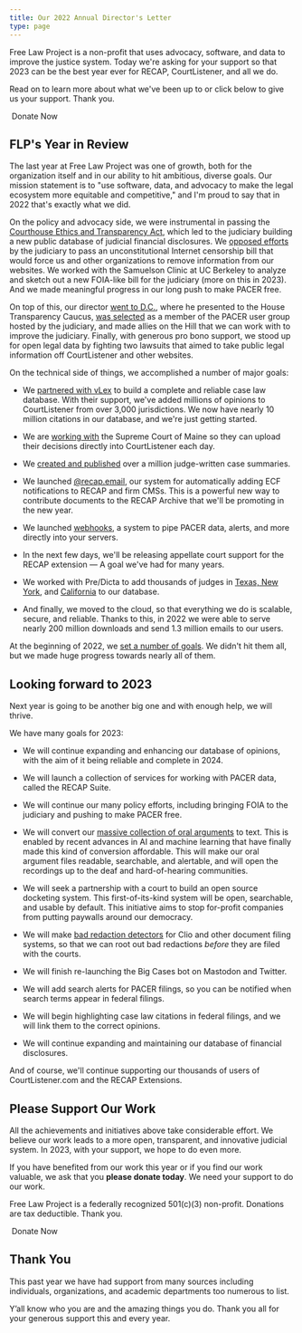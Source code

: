 ```yaml
---
title: Our 2022 Annual Director's Letter
type: page
---
```




<p className="lead">Free Law Project is a non-profit that uses advocacy, software, and data to improve the justice system. Today we're asking for your support so that 2023 can be the best year ever for RECAP, CourtListener, and all we do.</p>


Read on to learn more about what we've been up to or click below to give us your support. Thank you.

<RedButton href="https://www.courtlistener.com/donate/?referrer=2022-first-button" size="lg" extraClasses="inline-flex"><HeartIcon className="flex-shrink-0 h-5 w-5" aria-hidden="true"/>&nbsp;Donate Now</RedButton>


## FLP's Year in Review

The last year at Free Law Project was one of growth, both for the organization itself and in our ability to hit ambitious, diverse goals. Our mission statement is to "use software, data, and advocacy to make the legal ecosystem more equitable and competitive," and I'm proud to say that in 2022 that's exactly what we did.

On the policy and advocacy side, we were instrumental in passing the [Courthouse Ethics and Transparency Act][ceta], which led to the judiciary building a new public database of judicial financial disclosures. We [opposed efforts][sec] by the judiciary to pass an unconstitutional Internet censorship bill that would force us and other organizations to remove information from our websites. We worked with the Samuelson Clinic at UC Berkeley to analyze and sketch out a new FOIA-like bill for the judiciary (more on this in 2023). And we made meaningful progress in our long push to make PACER free.

On top of this, our director [went to D.C.][dc], where he presented to the House Transparency Caucus, [was selected][ug] as a member of the PACER user group hosted by the judiciary, and made allies on the Hill that we can work with to improve the judiciary. Finally, with generous pro bono support, we stood up for open legal data by fighting two lawsuits that aimed to take public legal information off CourtListener and other websites.

On the technical side of things, we accomplished a number of major goals:

 - We [partnered with vLex][vlex] to build a complete and reliable case law database. With their support, we've added millions of opinions to CourtListener from over 3,000 jurisdictions. We now have nearly 10 million citations in our database, and we're just getting started.

 - We are [working with][dash] the Supreme Court of Maine so they can upload their decisions directly into CourtListener each day.

 - We [created and published][parentheticals] over a million judge-written case summaries.

 - We launched [@recap.email][re], our system for automatically adding ECF notifications to RECAP and firm CMSs. This is a powerful new way to contribute documents to the RECAP Archive that we'll be promoting in the new year.

 - We launched [webhooks][wh], a system to pipe PACER data, alerts, and more directly into your servers.

 - In the next few days, we'll be releasing appellate court support for the RECAP extension — A goal we've had for many years.

 - We worked with Pre/Dicta to add thousands of judges in [Texas, New York][judge-db2], and [California][judge-db1] to our database.

 - And finally, we moved to the cloud, so that everything we do is scalable, secure, and reliable. Thanks to this, in 2022 we were able to serve nearly 200 million downloads and send 1.3 million emails to our users.

At the beginning of 2022, we [set a number of goals][goals]. We didn't hit them all, but we made huge progress towards nearly all of them.


## Looking forward to 2023

Next year is going to be another big one and with enough help, we will thrive.

We have many goals for 2023:

 - We will continue expanding and enhancing our database of opinions, with the aim of it being reliable and complete in 2024.

 - We will launch a collection of services for working with PACER data, called the RECAP Suite.

 - We will continue our many policy efforts, including bringing FOIA to the judiciary and pushing to make PACER free.

 - We will convert our [massive collection of oral arguments][oa] to text. This is enabled by recent advances in AI and machine learning that have finally made this kind of conversion affordable. This will make our oral argument files readable, searchable, and alertable, and will open the recordings up to the deaf and hard-of-hearing communities.

 - We will seek a partnership with a court to build an open source docketing system. This first-of-its-kind system will be open, searchable, and usable by default. This initiative aims to stop for-profit companies from putting paywalls around our democracy.

 - We will make [bad redaction detectors][xray] for Clio and other document filing systems, so that we can root out bad redactions _before_ they are filed with the courts.

 - We will finish re-launching the Big Cases bot on Mastodon and Twitter.

 - We will add search alerts for PACER filings, so you can be notified when search terms appear in federal filings.

 - We will begin highlighting case law citations in federal filings, and we will link them to the correct opinions.

- We will continue expanding and maintaining our database of financial disclosures.

And of course, we'll continue supporting our thousands of users of CourtListener.com and the RECAP Extensions.


## Please Support Our Work

All the achievements and initiatives above take considerable effort. We believe our work leads to a more open, transparent, and innovative judicial system. In 2023, with your support, we hope to do even more.

If you have benefited from our work this year or if you find our work valuable, we ask that you **please donate today**. We need your support to do our work.

Free Law Project is a federally recognized 501(c)(3) non-profit. Donations are tax deductible. Thank you.


<RedButton href="https://www.courtlistener.com/donate/?referrer=2022-second-button" size="lg" extraClasses="inline-flex"><HeartIcon className="flex-shrink-0 h-5 w-5" aria-hidden="true"/>&nbsp;Donate Now</RedButton>


## Thank You <i className="fa fa-heart-o"></i>

This past year we have had support from many sources including individuals, organizations, and academic departments too numerous to list.

Y’all know who you are and the amazing things you do. Thank you all for your generous support this and every year.

[xray]: /projects/x-ray/
[ceta]: https://ross.house.gov/media/press-releases/president-biden-signs-law-ross-bill-enhance-judicial-ethics-and-transparency
[re]: https://www.courtlistener.com/help/recap/email/
[vlex]: /2022/08/22/vlex-partnership/
[dash]: /2022/08/02/maine-supreme-and-tennessee-workers-comp
[judge-db1]: /2022/04/19/california-judge-database
[judge-db2]: /2022/11/03/texas-and-new-york-judge-database
[doc]: /projects/doctor
[parentheticals]: /2022/03/17/summarizing-important-cases/
[sec]: https://twitter.com/FreeLawProject/status/1601011543344152577
[ug]: https://twitter.com/FreeLawProject/status/1575206978342658048
[dc]: https://twitter.com/FreeLawProject/status/1572375504610824192
[goals]: https://twitter.com/FreeLawProject/status/1479157631671365637
[oa]: https://www.courtlistener.com/audio/
[wh]: https://www.courtlistener.com/help/api/webhooks/
